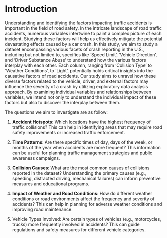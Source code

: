 # Introduction
Understanding and identifying the factors impacting traffic accidents is important in the field of road safety. In the intricate landscape of road traffic accidents, numerous variables intertwine to paint a complex picture of each incident. Studying these factors will help us effectively mitigate the potential devastating effects caused by a car crash. In this study, we aim to study a dataset encompassing various facets of crash reporting in the U.S., including but not limited to, specifics like 'Speed Limit', 'Vehicle Direction', and 'Driver Substance Abuse' to understand how the various factors interplay with each other. Each column, ranging from 'Collision Type' to 'Weather Conditions', to 'Light', potentially holds critical insights into the causative factors of road accidents. Our study aims to unravel how these diverse factors related to the vehicle, driver, and external factors may influence the severity of a crash by utilizing exploratory data analysis approach. By examining individual variables and relationships between variables, we intend not only to understand the individual impact of these factors but also to discover the interplay between them. 

The questions we aim to investigate are as follow:

1. **Accident Hotspots**: Which locations have the highest frequency of traffic collisions? This can help in identifying areas that may require road safety improvements or increased traffic enforcement.

2. **Time Patterns**: Are there specific times of day, days of the week, or months of the year when accidents are more frequent? This information can be useful for planning traffic management strategies and public awareness campaigns.

3. **Collision Causes**: What are the most common causes of collisions reported in the dataset? Understanding the primary causes (e.g., speeding, distracted driving, mechanical failures) can inform preventive measures and educational programs.

4. **Impact of Weather and Road Conditions**: How do different weather conditions or road environments affect the frequency and severity of accidents? This can help in planning for adverse weather conditions and improving road maintenance.

5. Vehicle Types Involved: Are certain types of vehicles (e.g., motorcycles, trucks) more frequently involved in accidents? This can guide regulations and safety measures for different vehicle categories.

